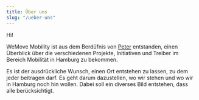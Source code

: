 ---
title: Über uns
slug: "/ueber-uns"
---

Hi!

WeMove Mobility ist aus dem Berdüfnis von [Peter](https://twitter.com/ppult) entstanden, einen Überblick über die verschiedenen Projekte, Initiativen und Treiber im Bereich Mobilität in Hamburg zu bekommen.

Es ist der ausdrückliche Wunsch, einen Ort entstehen zu lassen, zu dem jeder beitragen darf. Es geht darum dazustellen, wo wir stehen und wo wir in Hamburg noch hin wollen. Dabei soll ein diverses Bild entstehen, dass alle berücksichtigt.